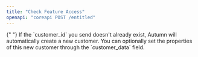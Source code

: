 ```yaml
---
title: "Check Feature Access"
openapi: "coreapi POST /entitled"
---
```


<Tip>
  {" "}
  If the `customer_id` you send doesn't already exist, Autumn will automatically
  create a new customer. You can optionally set the properties of this new customer
  through the `customer_data` field.
</Tip>
